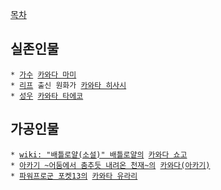 [[목차]]

== 실존인물 ==
 * [[가수]] [[카와다 마미]]
 * [[리프]] 출신 원화가 [[카와타 히사시]]
 * [[성우]] [[카와타 타에코]]

== 가공인물 ==
 * [[wiki: "배틀로얄(소설)" 배틀로얄]]의 [[카와다 쇼고]]
 * [[아카기 ~어둠에서 춤추듯 내려온 천재~]]의 [[카와다(아카기)]]
 * [[파워프로군 포켓13]]의 [[카와타 유라리]]
